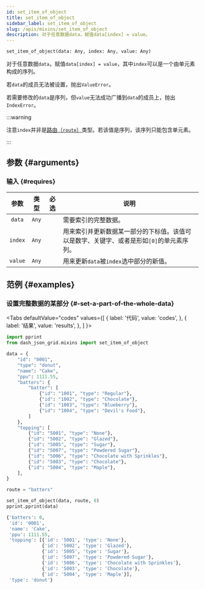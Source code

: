 ```yaml
---
id: set_item_of_object
title: set_item_of_object
sidebar_label: set_item_of_object
slug: /apis/mixins/set_item_of_object
description: 对于任意数据data，赋值data[index] = value。
---
```





<APITopBar type="func" isPrivate={true} source="mixins.py#L161" />

```python
set_item_of_object(data: Any, index: Any, value: Any)
```

对于任意数据`data`，赋值`data[index] = value`，其中`index`可以是一个由单元素构成的序列。

若`data`的成员无法被设置，抛出`ValueError`。

若需要修改的`data`是序列，但`value`无法成功广播到`data`的成员上，抛出`IndexError`。

:::warning

注意`index`并非是[路由（`route`）](./Route.mdx)类型。若该值是序列，该序列只能包含单元素。

:::

## 参数 {#arguments}

### 输入 {#requires}

|  参数   | 类型  |               必选                | <center>说明</center>                                                                     |
| :-----: | :---: | :-------------------------------: | ----------------------------------------------------------------------------------------- |
| `data`  | `Any` | <InlineIcon icon={vsiCheckIcon}/> | 需要索引的完整数据。                                                                      |
| `index` | `Any` | <InlineIcon icon={vsiCheckIcon}/> | 用来索引并更新数据某一部分的下标值。该值可以是数字、关键字、或者是形如`[0]`的单元素序列。 |
| `value` | `Any` | <InlineIcon icon={vsiCheckIcon}/> | 用来更新`data`被`index`选中部分的新值。                                                   |

## 范例 {#examples}

### <IconObjType type="term"/> 设置完整数据的某部分 {#-set-a-part-of-the-whole-data}

<Tabs
  defaultValue="codes"
  values={[
    { label: '代码', value: 'codes', },
    { label: '结果', value: 'results', },
  ]
}>

<TabItem value="codes">

```python title="set_a_part_of_data.py" showLineNumbers
import pprint
from dash_json_grid.mixins import set_item_of_object

data = {
    "id": "0001",
    "type": "donut",
    "name": "Cake",
    "ppu": 1111.55,
    "batters": {
        "batter": [
            {"id": "1001", "type": "Regular"},
            {"id": "1002", "type": "Chocolate"},
            {"id": "1003", "type": "Blueberry"},
            {"id": "1004", "type": "Devil's Food"},
        ]
    },
    "topping": [
        {"id": "5001", "type": "None"},
        {"id": "5002", "type": "Glazed"},
        {"id": "5005", "type": "Sugar"},
        {"id": "5007", "type": "Powdered Sugar"},
        {"id": "5006", "type": "Chocolate with Sprinkles"},
        {"id": "5003", "type": "Chocolate"},
        {"id": "5004", "type": "Maple"},
    ],
}

route = "batters"

set_item_of_object(data, route, 0)
pprint.pprint(data)
```

</TabItem>

<TabItem value="results">

```python
{'batters': 0,
 'id': '0001',
 'name': 'Cake',
 'ppu': 1111.55,
 'topping': [{'id': '5001', 'type': 'None'},
             {'id': '5002', 'type': 'Glazed'},
             {'id': '5005', 'type': 'Sugar'},
             {'id': '5007', 'type': 'Powdered Sugar'},
             {'id': '5006', 'type': 'Chocolate with Sprinkles'},
             {'id': '5003', 'type': 'Chocolate'},
             {'id': '5004', 'type': 'Maple'}],
 'type': 'donut'}
```

</TabItem>

</Tabs>
